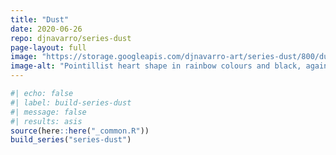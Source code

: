 ```yaml
---
title: "Dust"
date: 2020-06-26
repo: djnavarro/series-dust
page-layout: full
image: "https://storage.googleapis.com/djnavarro-art/series-dust/800/dust_07_0.png"
image-alt: "Pointillist heart shape in rainbow colours and black, against a tan background"
---
```

   
::: {.grid}
  
```r
#| echo: false
#| label: build-series-dust
#| message: false
#| results: asis
source(here::here("_common.R"))
build_series("series-dust")
```
   
:::
   
